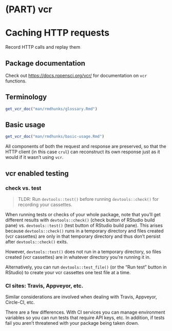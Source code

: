 #  (PART) vcr {-}

# Caching HTTP requests {#vcr-intro}

Record HTTP calls and replay them

## Package documentation {#vcr-pkgdown}

Check out <https://docs.ropensci.org/vcr/> for documentation on `vcr` functions.

## Terminology {#terminology}

```r
get_vcr_doc("man/rmdhunks/glossary.Rmd")
```


## Basic usage {#vcr-basic-usage}

```r
get_vcr_doc("man/rmdhunks/basic-usage.Rmd")
```

All components of both the request and response are preserved, so that the HTTP client (in this case `crul`) can reconstruct its own response just as it would if it wasn't using `vcr`.

## vcr enabled testing {#vcr-enabled-testing}

### check vs. test {#check-vs-test}

> TLDR: Run `devtools::test()` before running `devtools::check()` for recording your cassettes.

When running tests or checks of your whole package, note that you'll get different results with
`devtools::check()` (check button of RStudio build pane) vs. `devtools::test()` (test button of RStudio build pane). This arises because `devtools::check()` runs in a
temporary directory and files created (vcr cassettes) are only in that temporary directory and
thus don't persist after `devtools::check()` exits. 

However, `devtools::test()` does not run in a temporary directory, so files created (vcr
cassettes) are in whatever directory you're running it in.

Alternatively, you can run `devtools::test_file()` (or the "Run test" button in RStudio) to create your vcr cassettes one test file at a time. 


### CI sites: Travis, Appveyor, etc. {#vcr-ci}

Similar considerations are involved when dealing with Travis, Appveyor, Circle-CI,
etc. 

There are a few differences. With CI services you can manage environment variables
so you can run tests that require API keys, etc. In addition, if tests fail you
aren't threatened with your package being taken down.


